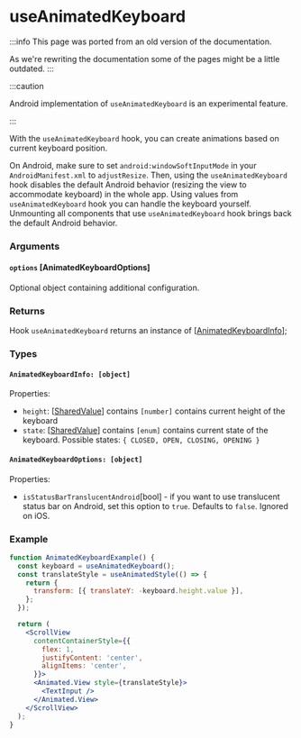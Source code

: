 # useAnimatedKeyboard

:::info
This page was ported from an old version of the documentation.

As we're rewriting the documentation some of the pages might be a little outdated.
:::

:::caution

Android implementation of `useAnimatedKeyboard` is an experimental feature.

:::

With the `useAnimatedKeyboard` hook, you can create animations based on current keyboard position.

On Android, make sure to set `android:windowSoftInputMode` in your `AndroidManifest.xml` to `adjustResize`. Then, using the `useAnimatedKeyboard` hook disables
the default Android behavior (resizing the view to accommodate keyboard) in the whole app. Using values from `useAnimatedKeyboard` hook you can handle the keyboard yourself. Unmounting all components that use `useAnimatedKeyboard` hook brings back the default Android behavior.

### Arguments

#### `options` [AnimatedKeyboardOptions]

Optional object containing additional configuration.

### Returns

Hook `useAnimatedKeyboard` returns an instance of [[AnimatedKeyboardInfo](#animatedkeyboard-object)];

### Types

#### `AnimatedKeyboardInfo: [object]`

Properties:

- `height`: [[SharedValue](/docs/core/useSharedValue)] contains `[number]`
  contains current height of the keyboard
- `state`: [[SharedValue](/docs/core/useSharedValue)] contains `[enum]`
  contains current state of the keyboard. Possible states: `{ CLOSED, OPEN, CLOSING, OPENING }`

#### `AnimatedKeyboardOptions: [object]`

Properties:

- `isStatusBarTranslucentAndroid`[bool] - if you want to use translucent status bar on Android, set this option to `true`. Defaults to `false`. Ignored on iOS.

### Example

```jsx
function AnimatedKeyboardExample() {
  const keyboard = useAnimatedKeyboard();
  const translateStyle = useAnimatedStyle(() => {
    return {
      transform: [{ translateY: -keyboard.height.value }],
    };
  });

  return (
    <ScrollView
      contentContainerStyle={{
        flex: 1,
        justifyContent: 'center',
        alignItems: 'center',
      }}>
      <Animated.View style={translateStyle}>
        <TextInput />
      </Animated.View>
    </ScrollView>
  );
}
```
